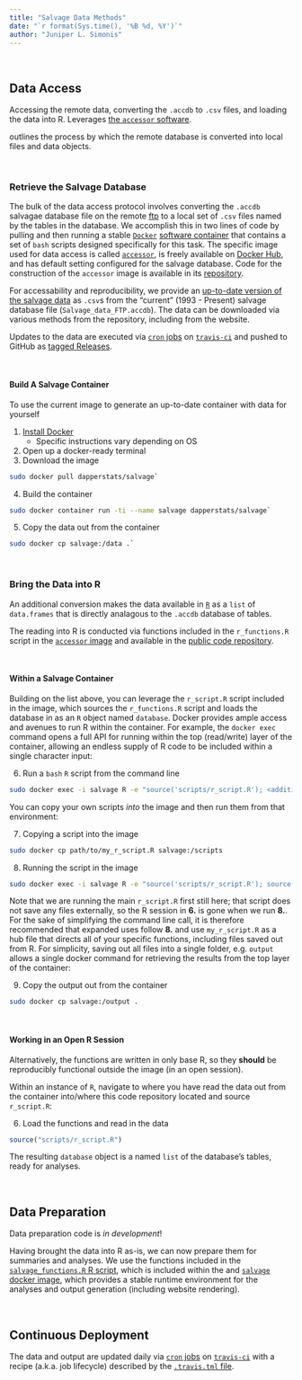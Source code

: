 ```yaml
---
title: "Salvage Data Methods"
date: "`r format(Sys.time(), '%B %d, %Y')`"
author: "Juniper L. Simonis"
---
```


<br>

## Data Access

Accessing the remote data, converting the `.accdb` to `.csv` files, and loading the data into R.
Leverages [the `accessor` software](https://www.github.com/dapperstats/accessor). 

outlines the process by which the remote database is converted into local files and data objects.

<br>

### Retrieve the Salvage Database

The bulk of the data access protocol involves converting the `.accdb` salvagae database file on the remote [ftp](ftp://ftp.dfg.ca.gov/salvage/) to a local set of `.csv` files named by the tables in the database. 
We accomplish this in two lines of code by pulling and then running a stable [`Docker`](https://www.docker.com) [software container](https://www.docker.com/resources/what-container) that contains a set of `bash` scripts designed specifically for this task.
The specific image used for data access is called [`accessor`](https://hub.docker.com/r/dapperstats/accessor), is freely available on [Docker Hub](https://hub.docker.com/), and has default setting configured for the salvage database.
Code for the construction of the `accessor` image is available in its [repository](https://www.github.com/dapperstats/accessor).

For accessability and reproducibility, we provide an [up-to-date version of the salvage data](https://github.com/dapperstats/salvage/blob/master/data) as `.csv`s from the "current" (1993 - Present) salvage database file (`Salvage_data_FTP.accdb`).
The data can be downloaded via various methods from the repository, including from the website.

Updates to the data are executed via [`cron` jobs](https://docs.travis-ci.com/user/cron-jobs/) on [`travis-ci`](https://travis-ci.org/dapperstats/salvage) and pushed to GitHub as [tagged Releases](https://github.com/dapperstats/salvage/releases).

<br> 

#### Build A Salvage Container

To use the current image to generate an up-to-date container with data for yourself

1. [Install Docker](https://docs.docker.com/get-docker/)
   * Specific instructions vary depending on OS
2. Open up a docker-ready terminal
3. Download the image
```bash
sudo docker pull dapperstats/salvage`
```
4. Build the container
```bash
sudo docker container run -ti --name salvage dapperstats/salvage`
```
5. Copy the data out from the container 
```bash
sudo docker cp salvage:/data .`
```

<br>

### Bring the Data into R 

An additional conversion makes the data available in [`R`](https://www.r-project.org/) as a `list` of `data.frames` that is directly analagous to the `.accdb` database of tables.

The reading into R is conducted via functions included in the `r_functions.R` script in the [`accessor` image](https://hub.docker.com/r/dapperstats/accessor) and available in the [public code repository](https://github.com/dapperstats/accessor/tree/master/scripts).

<br>

#### Within a Salvage Container

Building on the list above, you can leverage the `r_script.R` script included in the image, which sources the `r_functions.R` script and loads the database in as an `R` object named `database`. 
Docker provides ample access and avenues to run R within the container.
For example, the `docker exec` command opens a full API for running within the top (read/write) layer of the container, allowing an endless supply of R code to be included within a single character input:

6. Run a `bash` `R` script from the command line 
```bash
sudo docker exec -i salvage R -e "source('scripts/r_script.R'); <additional R code>"
```

You can copy your own scripts *into* the image and then run them from that environment:

7. Copying a script into the image
```bash
sudo docker cp path/to/my_r_script.R salvage:/scripts
```
8. Running the script in the image
```bash
sudo docker exec -i salvage R -e "source('scripts/r_script.R'); source('scripts/my_r_script.R')"
```

Note that we are running the main `r_script.R` first still here; that script does not save any files externally, so the R session in **6.** is gone when we run **8.**. 
For the sake of simplifying the command line call, it is therefore recommended that expanded uses follow **8.** and use `my_r_script.R` as a hub file that directs all of your specific functions, including files saved out from R.
For simplicity, saving out all files into a single folder, e.g. `output` allows a single docker command for retrieving the results from the top layer of the container:

9. Copy the output out from the container 
```bash
sudo docker cp salvage:/output .
```

<br>

#### Working in an Open R Session

Alternatively, the functions are written in only base R, so they **should** be reproducibly functional outside the image (in an open session).

Within an instance of `R`, navigate to where you have read the data out from the container into/where this code repository located and source `r_script.R`:

6. Load the functions and read in the data
```R
source("scripts/r_script.R")
```

The resulting `database` object is a named `list` of the database's tables, ready for analyses.

<br>

## Data Preparation

Data preparation code is *in development*!

Having brought the data into R as-is, we can now prepare them for summaries and analyses.
We use the functions included in the [`salvage_functions.R` R script](https://github.com/dapperstats/salvage/blob/master/scripts/salvage_functions.R), which is included within the and [`salvage` docker image](https://hub.docker.com/r/dapperstats/salvage), which provides a stable runtime environment for the analyses and output generation (including website rendering).

<br>

## Continuous Deployment

The data and output are updated daily via [`cron` jobs](https://docs.travis-ci.com/user/cron-jobs/) on [`travis-ci`](https://travis-ci.org/dapperstats/salvage) with a recipe (a.k.a. job lifecycle) described by the [`.travis.tml` file](https://github.com/dapperstats/salvage/blob/master/.travis.yml).


<br>
<br>
